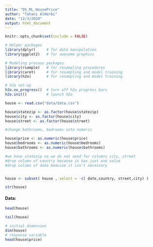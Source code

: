```yaml
---
title: "DS_ML_HousePrice"
author: "Tahani AlHarbi"
date: "12/3/2020"
output: html_document
---
```


```r
knitr::opts_chunk$set(include = FALSE)
```

```r
# Helper packages
library(dplyr)     # for data manipulation
library(ggplot2)   # for awesome graphics

# Modeling process packages
library(rsample)   # for resampling procedures
library(caret)     # for resampling and model training
library(h2o)       # for resampling and model training

# h2o set-up 
h2o.no_progress()  # turn off h2o progress bars
h2o.init()         # launch h2o
```








```r
house <- read.csv("data/data.csv")

```



```r
house$statezip <- as.factor(house$statezip)
house$city <- as.factor(house$city)
house$street <- as.factor(house$street)
```



```r
#change bathrooms, bedrooms into numeric 

house$price <- as.numeric(house$price)
house$bedrooms <- as.numeric(house$bedrooms)
house$bathrooms <- as.numeric(house$bathrooms)

```


```r

#we have statezip so we do not need for columns city, street 
#drop column of country because it has just one value 
#drop column of date beacuse it isn't necessary 


house <- subset( house , select = -c( date,country, street,city) )

str(house)


```


#### Data:
 

```r
head(house)
```




```r
tail(house)
```



```r
# initial dimension
dim(house)
# response variable
head(house$price)
```




